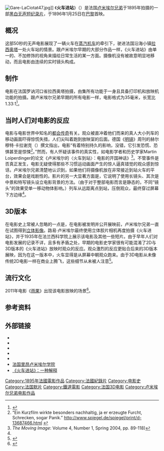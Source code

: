 {{Infobox film
| name           = 火车进站<br>Arrivée d'un train en gare de La Ciotat
| image          = Cinematograph Lumiere advertisement 1895.jpg
| image_size     = 
| caption        = 
| director       = [[卢米埃尔兄弟|卢米埃尔兄弟]]
| producer       = 卢米埃尔兄弟
| writer         = 
| narrator       = 
| starring       = 
| music          = 
| cinematography = 路易斯·卢米埃尔
| editing        = 
| distributor    = Société Lumière
| studio         = Société Lumière
| released       = {{Start date|1896|1|25}}
| runtime        = 50秒
| country        = {{FRA}}
| language       = [[无声电影|无声]]
| budget         = 
| gross          =
}}
[[File:Gare-LaCiotat47.jpg|right]]]]
《'''火车进站'''》（{{lang-fr|''L'Arrivée d'un train en gare de [[拉西奥塔|La Ciotat]]''}}）是法国[[卢米埃尔兄弟|卢米埃尔兄弟]]于1895年拍摄的一部[[黑白|黑白]][[无声电影|无声]][[短片|短]][[纪录片|纪录片]]，于1896年1月25日在[[巴黎|巴黎]]首映。

== 概况 ==
这部50秒的无声电影展现了一辆火车在[[蒸汽机|蒸汽机车]]的牵引下，驶进法国沿海小镇[[拉西奥塔|拉西奥塔]]一处火车站的情景。跟卢米埃尔早期的大部分作品一样，《火车进站》由单一的、不加修饰的视角来描绘日常生活的某一方面。摄像机没有被故意明显地移动，而且电影由连续的实时镜头构成。

== 制作 ==
电影在法国罗讷河口省拉西奥塔拍摄，由集所有功能于一身且具备打印机和放映机功能的{{le|电影机|Cinematograph}}拍摄。跟卢米埃尔兄弟早期的所有电影一样，电影格式为35毫米，长宽比1.33:1<ref>{{cite web |url=http://www.imdb.com/title/tt0000012/technical |title=Technical Specifications |work=Internet Movie Database |accessdate=2007-03-27 |archive-date=2021-03-07 |archive-url=https://web.archive.org/web/20210307002744/https://www.imdb.com/title/tt0000012/technical |dead-url=no }}</ref>。

== 当时人们对电影的反应 ==
电影与电影世界中知名的[[都会传奇|都会传奇]]有关。观众被直冲着他们而来的真人大小列车的移动画面吓得惊慌失措，人们尖叫着跑到放映室的后面。德国《[[明镜|明镜]]》周刊的赫尔穆特·卡拉谢克（{{lang|de|Hellmuth Karasek}}）撰文指出，电影“有着特别持久的影响，没错，它引发恐慌、恐惧甚至是惊悚<ref>“Ein Kurzfilm wirkte besonders nachhaltig, ja er erzeugte Furcht, Schrecken, sogar Panik.” http://www.spiegel.de/spiegel/print/d-13687466.html {{Wayback|url=http://www.spiegel.de/spiegel/print/d-13687466.html |date=20210307002748 }}</ref>。”然而，有人怀疑该事件的真实性，如电影学者和历史学家Martin Loiperdinger的论文《卢米埃尔的〈火车到站〉：电影的开国神话》<ref name=":1">''The Moving Image'': Volume 4, Number 1, Spring 2004, pp. 89-118)</ref>。不管事件是否真正发生，电影无疑使得那些不习惯运动画面产生的惊人逼真错觉的观众感到惊讶。卢米埃尔兄弟清楚地认识到，如果他们将摄像机放在非常接近到站火车的平台，效果会是戏剧性的。影片的另一大显著方面是，它说明了使用长镜头、其次是中景和特写镜头设立电影背景的方法。（由于对于整部电影而言是静态的，不同“镜头”的效果受单一移动物体影响。）列车从远距离点到站，压倒观众，最终穿过屏幕下方边缘<ref name=":1"/>。

== 3D版本 ==
在电影史上常被人忽略的一点是，在电影被发明并公开展映前，卢米埃尔兄弟一直在试图得到[[3D眼鏡|立体影像]]。路易·卢米埃尔最终使用立体胶片相机再度拍摄《火车进站》，并于1935年在法兰西科学院上展示该电影及其他一些短片。由于早年人们对电影发展的记录不详，且多有矛盾之处，早期的电影史学家很有可能混淆了2D与3D版本的《火车进站》放映时观众的反应。观众激烈的反应更贴合后来的3D版本展映，因为在这一版本中，火车显得是从屏幕中朝观众跑来。由于3D电影从未像传统2D电影一样在商业上腾飞，这些细节从未被人注意<ref>{{cite web|url=http://www.editorsguild.com/v2/magazine/archives/0508/columns_cutprint2.htm |title=Editors Guild Magazine - Cut/Print |publisher=Editorsguild.com |date= |accessdate=2013-05-05 |deadurl=yes |archiveurl=https://web.archive.org/web/20121021155402/http://www.editorsguild.com/v2/magazine/archives/0508/columns_cutprint2.htm |archivedate=2012-10-21 }}</ref>。

== 流行文化 ==
2011年电影《[[雨果_(电影)|雨果]]》出现该电影放映的场景<ref>{{cite web|title=写给黑白默片的立体情书——马丁·斯科塞斯的《雨果》|url=http://movie.douban.com/review/5221793/|website=豆瓣|accessdate=2015-07-25|archive-date=2021-03-07|archive-url=https://web.archive.org/web/20210307002827/https://movie.douban.com/review/5221793/|dead-url=no}}</ref>。

== 参考资料 ==
{{reflist|2}}
== 外部链接 ==
*{{imdb title|id=0000012}}
*{{Rotten Tomatoes|the_arrival_of_the_train_at_the_station}}
*{{Youtube|v6i3uccnZhQ|完整版电影}}
*{{douban}}
*{{Mtime|41548}}
*[http://www.institut-lumiere.org/ 法国里昂卢米埃尔学院] {{WebCite|url=https://www.webcitation.org/6CJ21Xia7?url=http://www.institut-lumiere.org/ |date=20121120031108 |dateformat=iso }}
* [https://web.archive.org/web/20151117014325/http://vorontzov.com/lumiere/ 《火车进站》：一种解释]

[[Category:1895年法國電影作品|Category:1895年法國電影作品]]
[[Category:法國紀錄片|Category:法國紀錄片]]
[[Category:电影史|Category:电影史]]
[[Category:法国默片|Category:法国默片]]
[[Category:鐵道電影|Category:鐵道電影]]
[[Category:法国3D电影|Category:法国3D电影]]
[[Category:卢米埃尔兄弟电影作品|Category:卢米埃尔兄弟电影作品]]